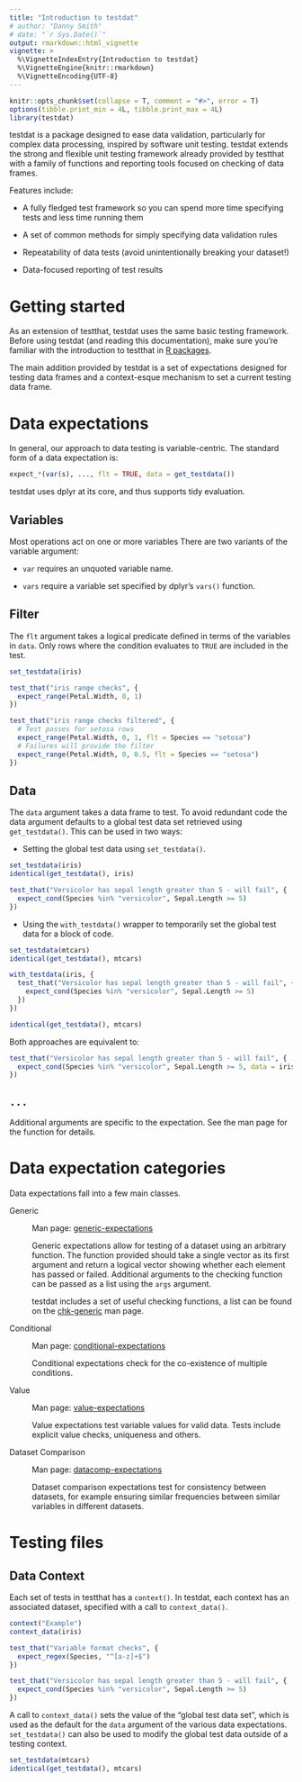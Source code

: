 ```yaml
---
title: "Introduction to testdat"
# author: "Danny Smith"
# date: "`r Sys.Date()`"
output: rmarkdown::html_vignette
vignette: >
  %\VignetteIndexEntry{Introduction to testdat}
  %\VignetteEngine{knitr::rmarkdown}
  %\VignetteEncoding{UTF-8}
---
```


```r
knitr::opts_chunk$set(collapse = T, comment = "#>", error = T)
options(tibble.print_min = 4L, tibble.print_max = 4L)
library(testdat)
```

testdat is a package designed to ease data validation, particularly for complex
data processing, inspired by software unit testing. testdat extends the strong
and flexible unit testing framework already provided by testthat with a family
of functions and reporting tools focused on checking of data frames.

Features include:

* A fully fledged test framework so you can spend more time specifying tests and
  less time running them

* A set of common methods for simply specifying data validation rules

* Repeatability of data tests (avoid unintentionally breaking your dataset!)

* Data-focused reporting of test results

# Getting started

As an extension of testthat, testdat uses the same basic testing framework.
Before using testdat (and reading this documentation), make sure you're familiar
with the introduction to testthat in
[R packages](http://r-pkgs.had.co.nz/tests.html).

The main addition provided by testdat is a set of expectations designed for
testing data frames and a context-esque mechanism to set a current testing data
frame.

# Data expectations

In general, our approach to data testing is variable-centric.
The standard form of a data expectation is:
```r
expect_*(var(s), ..., flt = TRUE, data = get_testdata())
```
testdat uses dplyr at its core, and thus supports tidy evaluation.

## Variables

Most operations act on one or more variables There are two variants of the
variable argument:

* `var` requires an unquoted variable name.

* `vars` require a variable set specified by dplyr's `vars()` function.

## Filter

The `flt` argument takes a logical predicate defined in terms of the variables
in `data`. Only rows where the condition evaluates to `TRUE` are included in the test.

```r
set_testdata(iris)

test_that("iris range checks", {
  expect_range(Petal.Width, 0, 1)
})

test_that("iris range checks filtered", {
  # Test passes for setosa rows
  expect_range(Petal.Width, 0, 1, flt = Species == "setosa")
  # Failures will provide the filter
  expect_range(Petal.Width, 0, 0.5, flt = Species == "setosa")
})
```

## Data

The `data` argument takes a data frame to test. To avoid redundant code the
data argument defaults to a global test data set retrieved using
`get_testdata()`. This can be used in two ways:

* Setting the global test data using `set_testdata()`.

```r
set_testdata(iris)
identical(get_testdata(), iris)

test_that("Versicolor has sepal length greater than 5 - will fail", {
  expect_cond(Species %in% "versicolor", Sepal.Length >= 5)
})
```

* Using the `with_testdata()` wrapper to temporarily set the global test data for a block of code.

```r
set_testdata(mtcars)
identical(get_testdata(), mtcars)

with_testdata(iris, {
  test_that("Versicolor has sepal length greater than 5 - will fail", {
    expect_cond(Species %in% "versicolor", Sepal.Length >= 5)
  })
})

identical(get_testdata(), mtcars)
```

Both approaches are equivalent to:

```r
test_that("Versicolor has sepal length greater than 5 - will fail", {
  expect_cond(Species %in% "versicolor", Sepal.Length >= 5, data = iris)
})
```

## `...`

Additional arguments are specific to the expectation. See the man page for the
function for details.

# Data expectation categories

Data expectations fall into a few main classes.

Generic

:   Man page: [generic-expectations](../help/generic-expectations)

    Generic expectations allow for testing of a dataset using an arbitrary
    function. The function provided should take a single vector as its first
    argument and return a logical vector showing whether each element has passed
    or failed. Additional arguments to the checking function can be passed as a
    list using the `args` argument.
  
    testdat includes a set of useful checking functions, a list can be found on
    the [chk-generic](../help/chk-generic) man page.
  
Conditional

:   Man page: [conditional-expectations](../help/conditional-expectations)

    Conditional expectations check for the co-existence of multiple conditions.

Value

:   Man page: [value-expectations](../help/value-expectations)

    Value expectations test variable values for valid data. Tests include
    explicit value checks, uniqueness and others.

Dataset Comparison

:   Man page: [datacomp-expectations](../help/datacomp-expectations)

    Dataset comparison expectations test for consistency between datasets, for
    example ensuring similar frequencies between similar variables in different
    datasets.

# Testing files

## Data Context

Each set of tests in testthat has a `context()`. In testdat, each context has an
associated dataset, specified with a call to `context_data()`.

```r
context("Example")
context_data(iris)

test_that("Variable format checks", {
  expect_regex(Species, "^[a-z]+$")
})

test_that("Versicolor has sepal length greater than 5 - will fail", {
  expect_cond(Species %in% "versicolor", Sepal.Length >= 5)
})
```

A call to `context_data()` sets the value of the "global test data set", which
is used as the default for the `data` argument of the various data expectations.
`set_testdata()` can also be used to modify the global test data outside of a
testing context.

```r
set_testdata(mtcars)
identical(get_testdata(), mtcars)
```
